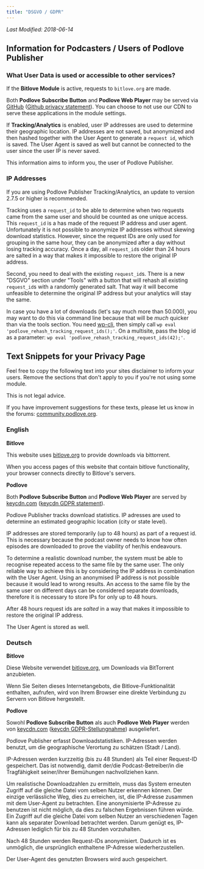 ```yaml
---
title: "DSGVO / GDPR"
---
```


_Last Modified: 2018-06-14_

## Information for Podcasters / Users of Podlove Publisher

### What User Data is used or accessible to other services?

If the **Bitlove Module** is active, requests to `bitlove.org` are made.

Both **Podlove Subscribe Button** and **Podlove Web Player** may be served via [GitHub](https://www.github.com) ([Github privacy statement](https://docs.github.com/en/site-policy/privacy-policies/github-privacy-statement)). You can choose to not use our CDN to serve these applications in the module settings.

If **Tracking/Analytics** is enabled, user IP addresses are used to determine their geographic location. IP addresses are not saved, but anonymized and then hashed together with the User Agent to generate a `request id`, which is saved. The User Agent is saved as well but cannot be connected to the user since the user IP is never saved.

This information aims to inform you, the user of Podlove Publisher.

### IP Addresses

If you are using Podlove Publisher Tracking/Analytics, an update to version 2.7.5 or higher is recommended.

Tracking uses a `request_id` to be able to determine when two requests came from the same user and should be counted as one unique access. This `request_id` is a has made of the request IP address and user agent. Unfortunately it is not possible to anonymize IP addresses without skewing download statistics. However, since the request IDs are only used for grouping in the same hour, they can be anonymized after a day without losing tracking accuracy. Once a day, all `request_id`s older than 24 hours are salted in a way that makes it impossible to restore the original IP address.

Second, you need to deal with the existing `request_id`s. There is a new "DSGVO" section under "Tools" with a button that will rehash all existing `request_id`s with a randomly generated salt. That way it will become unfeasible to determine the original IP address but your analytics will stay the same.

In case you have a lot of downloads (let's say much more than 50.000), you may want to do this via command line because that will be _much_ quicker than via the tools section. You need [wp-cli](https://wp-cli.org/), then simply call `wp eval 'podlove_rehash_tracking_request_ids();'`. On a multisite, pass the blog id as a parameter: `wp eval 'podlove_rehash_tracking_request_ids(42);'`.

## Text Snippets for your Privacy Page

Feel free to copy the following text into your sites disclaimer to inform your users. Remove the sections that don't apply to you if you're not using some module.

This is not legal advice.

If you have improvement suggestions for these texts, please let us know in the forums: [community.podlove.org](https://community.podlove.org/).

### English

**Bitlove**

This website uses [bitlove.org](http://bitlove.org) to provide downloads via bittorrent.

When you access pages of this website that contain bitlove functionality, your browser connects directly to Bitlove's servers.

**Podlove**

Both **Podlove Subscribe Button** and **Podlove Web Player** are served by [keycdn.com](https://www.keycdn.com) ([keycdn GDPR statement](https://www.keycdn.com/gdpr)).

Podlove Publisher tracks download statistics. IP adresses are used to determine an estimated geographic location (city or state level).

IP addresses are stored temporarily (up to 48 hours) as part of a request id. This is necessary because the podcast owner needs to know how often episodes are downloaded to prove the viability of her/his endeavours.

To determine a realistic download number, the system must be able to recognise repeated access to the same file by the same user. The only reliable way to achieve this is by considering the IP address in combination with the User Agent. Using an anonymised IP address is not possible because it would lead to wrong results. An access to the same file by the same user on different days can be considered separate downloads, therefore it is necessary to store IPs for only up to 48 hours.

After 48 hours request ids are _salted_ in a way that makes it impossible to restore the original IP address.

The User Agent is stored as well.

### Deutsch

**Bitlove**

Diese Website verwendet [bitlove.org](http://bitlove.org), um Downloads via BitTorrent anzubieten.

Wenn Sie Seiten dieses Internetangebots, die Bitlove-Funktionalität enthalten, aufrufen, wird von Ihrem Browser eine direkte Verbindung zu Servern von Bitlove hergestellt.

**Podlove**

Sowohl **Podlove Subscribe Button** als auch **Podlove Web Player** werden von [keycdn.com](https://www.keycdn.com) ([keycdn GDPR-Stellungnahme](https://www.keycdn.com/gdpr)) ausgeliefert.

Podlove Publisher erfasst Downloadstatistiken. IP-Adressen werden benutzt, um die geographische Verortung zu schätzen (Stadt / Land).

IP-Adressen werden kurzzeitig (bis zu 48 Stunden) als Teil einer Request-ID gespeichert. Das ist notwendig, damit der/die Podcast-Betreiber/in die Tragfähigkeit seiner/ihrer Bemühungen nachvollziehen kann.

Um realistische Downloadzahlen zu ermitteln, muss das System erneuten Zugriff auf die gleiche Datei vom selben Nutzer erkennen können. Der einzige verlässliche Weg, dies zu erreichen, ist, die IP-Adresse zusammen mit dem User-Agent zu betrachten. Eine anonymisierte IP-Adresse zu benutzen ist nicht möglich, da dies zu falschen Ergebnissen führen würde. Ein Zugriff auf die gleiche Datei vom selben Nutzer an verschiedenen Tagen kann als separater Download betrachtet werden. Darum genügt es, IP-Adressen lediglich für bis zu 48 Stunden vorzuhalten.

Nach 48 Stunden werden Request-IDs anonymisiert. Dadurch ist es unmöglich, die ursprünglich enthaltene IP-Adresse wiederherzustellen.

Der User-Agent des genutzten Browsers wird auch gespeichert.
